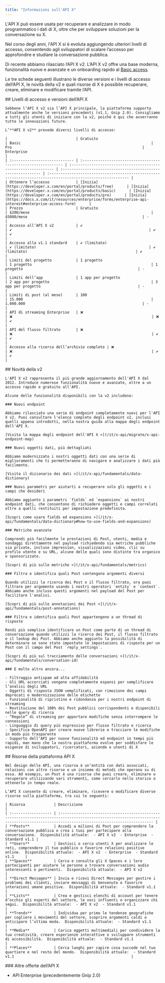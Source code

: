 ```yaml
---
title: "Informazioni sull'API X"
---
```


L'API X può essere usata per recuperare e analizzare in modo programmatico i dati di X, oltre che per sviluppare soluzioni per la conversazione su X.

Nel corso degli anni, l'API X si è evoluta aggiungendo ulteriori livelli di accesso, consentendo agli sviluppatori di scalare l’accesso per approfondire e studiare la conversazione pubblica.

Di recente abbiamo rilasciato l’API X v2. L’API X v2 offre una base moderna, funzionalità nuove e avanzate e un onboarding rapido al [Basic access](https://developer.x.com/en/portal/products/basic).

Le tre schede seguenti illustrano le diverse versioni e i livelli di accesso dell’API X, le novità della v2 e quali risorse di X è possibile recuperare, creare, eliminare e modificare tramite l’API.

<Tabs>
  <Tab title="Access levels and versions">
    ## Livelli di accesso e versioni dell’API X

    Sebbene l’API X v2 sia l’API X principale, la piattaforma supporta attualmente anche le versioni precedenti (v1.1, Gnip 2.0). Consigliamo a tutti gli utenti di iniziare con la v2, poiché è qui che avverranno tutte le innovazioni future.

    L’**API X v2** prevede diversi livelli di accesso:

    |                               | Gratuito                                                       | Basic                                                           | Pro                                                           | Enterprise                                                                                                  |
    | :---------------------------- | :------------------------------------------------------------- | :-------------------------------------------------------------- | :------------------------------------------------------------ | :---------------------------------------------------------------------------------------------------------- |
    | Ottenere l’accesso            | [Inizia](https://developer.x.com/en/portal/products/free)      | [Inizia](https://developer.x.com/en/portal/products/basic)      | [Inizia](https://developer.x.com/en/portal/products/pro)      | [Inizia](https://docs.x.com/it/resources/enterprise/forms/enterprise-api-interest#enterprise-access-form)      |
    | Prezzo                        | Gratuito                                                       | $200/mese                                                       | $5000/mese                                                    | -                                                                                                           |
    | Accesso all’API X v2          | ✔️                                                             | ✔️                                                              | ✔️                                                            | ✔️                                                                                                          |
    | Accesso alla v1.1 standard    | ✔️ (limitato)                                                  | ✔️ (limitato)                                                   | ✔️ (limitato)                                                 | ✔️                                                                                                          |
    | Limiti del progetto           | 1 progetto                                                     | 1 progetto                                                      | 1 progetto                                                    | -                                                                                                           |
    | Limiti dell’app               | 1 app per progetto                                             | 2 app per progetto                                              | 3 app per progetto                                            | -                                                                                                           |
    | Limiti di post (al mese)      | 100                                                            | 15.000                                                          | 1.000.000                                                     | -                                                                                                           |
    | API di streaming Enterprise   | ❌                                                              | ❌                                                               | ❌                                                             | ✔️                                                                                                          |
    | API del flusso filtrato       | ❌                                                              | ❌                                                               | ✔️                                                            | ✔️                                                                                                          |
    | Accesso alla ricerca dell’archivio completo | ❌                                              | ❌                                                               | ✔️                                                            | ✔️                                                                                                          |
  </Tab>

  <Tab title="What's new with v2">
    ## Novità della v2

    L'API X v2 rappresenta il più grande aggiornamento dell'API X dal 2012. Introduce numerose funzionalità nuove e avanzate, oltre a un accesso rapido e gratuito all'API.

    Alcune delle funzionalità disponibili con la v2 includono:

    ### Nuovi endpoint

    Abbiamo rilasciato una serie di endpoint completamente nuovi per l'API X v2. Puoi consultare l'elenco completo degli endpoint v2, inclusi quelli appena introdotti, nella nostra guida alla mappa degli endpoint dell'API X.

    [Visita la mappa degli endpoint dell'API X >](/it/x-api/migrate/x-api-endpoint-map)

    ### Nuovi oggetti dati, più dettagliati

    Abbiamo modernizzato i nostri oggetti dati con una serie di miglioramenti che ti permetteranno di navigare e analizzare i dati più facilmente.

    [Visita il dizionario dei dati >](/it/x-api/fundamentals/data-dictionary)

    ### Nuovi parametri per aiutarti a recuperare solo gli oggetti e i campi che desideri

    Abbiamo aggiunto i parametri `fields` ed `expansions` ai nostri endpoint dati, che consentono di richiedere oggetti e campi correlati oltre a quelli restituiti per impostazione predefinita.

    [Scopri come usare fields ed expansions >](/it/x-api/fundamentals/data-dictionary#how-to-use-fields-and-expansions)

    ### Metriche avanzate

    Comprendi più facilmente le prestazioni di Post, utenti, media e sondaggi direttamente nel payload richiedendo sia metriche pubbliche sia private, incluse impression, visualizzazioni video, clic su profilo utente e su URL, alcune delle quali sono distinte tra organico e sponsorizzato.

    [Scopri di più sulle metriche >](/it/x-api/fundamentals/metrics)

    ### Filtra e identifica quali Post contengono argomenti diversi

    Quando utilizzi la ricerca dei Post o il flusso filtrato, ora puoi filtrare per argomento usando i nostri operatori `entity` e `context`. Abbiamo anche incluso questi argomenti nel payload del Post per facilitare l'analisi.

    [Scopri di più sulle annotazioni dei Post >](/it/x-api/fundamentals/post-annotations)

    ### Filtra e identifica quali Post appartengono a un thread di risposte

    Rendi più semplice identificare un Post come parte di un thread di conversazione quando utilizzi la ricerca dei Post, il flusso filtrato e il lookup dei Post. Abbiamo anche aggiunto la possibilità di determinare se sono state impostate le impostazioni di risposta per un Post con il campo del Post `reply_settings`.

    [Scopri di più sul tracciamento delle conversazioni >](/it/x-api/fundamentals/conversation-id)

    ### E molto altro ancora...

    - Filtraggio antispam ad alta affidabilità
    - Gli URL accorciati vengono completamente espansi per semplificare l’analisi degli URL
    - Oggetti di risposta JSON semplificati, con rimozione dei campi deprecati e modernizzazione delle etichette
    - Funzionalità di ripristino e ridondanza per i nostri endpoint di streaming
    - Restituzione del 100% dei Post pubblici corrispondenti e disponibili nelle query di ricerca
    - “Regole” di streaming per apportare modifiche senza interrompere le connessioni
    - Linguaggio di query più espressivo per flusso filtrato e ricerca
    - Specifica OpenAPI per creare nuove librerie e tracciare le modifiche in modo più trasparente
    - Supporto dell’API per nuove funzionalità ed endpoint in tempi più rapidi, man mano che la nostra piattaforma evolve per soddisfare le esigenze di sviluppatori, ricercatori, aziende e utenti di X
  </Tab>

  <Tab title="X API resources">
    ## Risorse della piattaforma API X

    Nel design delle API, una risorsa è un’entità con dati associati, relazioni con altre risorse e un insieme di metodi che operano su di essa. Ad esempio, un Post è una risorsa che puoi creare, eliminare o recuperare utilizzando vari strumenti, come cercarlo nello storico o ottenerlo in tempo reale.

    L’API X consente di creare, eliminare, ricevere o modificare diverse risorse sulla piattaforma, tra cui le seguenti:

    | Risorsa             | Descrizione                                                                                                                                                                             |
    | :------------------ | :-------------------------------------------------------------------------------------------------------------------------------------------------------------------------------------- |
    | **Posts**           | Accedi a milioni di Post per comprendere la conversazione pubblica o crea i tuoi per partecipare alla conversazione.  Disponibilità attuale:  - API X v2  - Enterprise  - Standard v1.1 |
    | **Users**           | Gestisci o cerca utenti X per analizzare le reti, comprendere il tuo pubblico o favorire relazioni positive online.  Disponibilità attuale:  - API X v2  - Enterprise  - Standard v1.1     |
    | **Spaces**          | Cerca e consulta gli X Spaces e i loro partecipanti per aiutare le persone a trovare conversazioni audio interessanti e pertinenti.  Disponibilità attuale:  - API X v2                                    |
    | **Direct Messages** | Invia e ricevi Direct Messages per gestire i problemi dei clienti, inviare messaggi di benvenuto o favorire interazioni umane positive.  Disponibilità attuale:  - Standard v1.1                        |
    | **Lists**           | Crea e gestisci elenchi di account per tenere d’occhio gli esperti del settore, le voci influenti o organizzare chi segui.  Disponibilità attuale:  - API X v2  - Standard v1.1               |
    | **Trends**          | Individua per primo le tendenze geografiche per cogliere i movimenti del settore, scoprire argomenti caldi o anticipare l’ultima moda.  Disponibilità attuale:  - Standard v1.1                           |
    | **Media**           | Carica oggetti multimediali per condividere la tua creatività, creare esperienze interattive o sviluppare strumenti di accessibilità.  Disponibilità attuale:  - Standard v1.1                               |
    | **Places**          | Cerca luoghi per capire cosa succede nel tuo quartiere e nel resto del mondo.  Disponibilità attuale:  - Standard v1.1                                                     |
  </Tab>
</Tabs>

<div id="other-x-api-offerings">
  ### Altre offerte dell’API X
</div>

- API Enterprise (precedentemente Gnip 2.0)